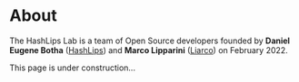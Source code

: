 
# About

The HashLips Lab is a team of Open Source developers founded by **Daniel Eugene Botha** ([HashLips](https://github.com/hashlips)) and **Marco Lipparini** ([Liarco](https://github.com/Liarco)) on February 2022.

<Callout type="info">This page is under construction...</Callout>
